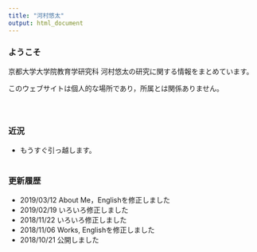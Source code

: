 ```yaml
---
title: "河村悠太"
output: html_document
---
```


### ようこそ

京都大学大学院教育学研究科 河村悠太の研究に関する情報をまとめています。

このウェブサイトは個人的な場所であり，所属とは関係ありません。
<br/><br/><br/>


## {.row}

### 近況 {.col-md-6}
- もうすぐ引っ越します。
<br/><br/>

### 更新履歴 {.col-md-6}
- 2019/03/12 About Me，Englishを修正しました
- 2019/02/19 いろいろ修正しました
- 2018/11/22 いろいろ修正しました
- 2018/11/06 Works, Englishを修正しました
- 2018/10/21 公開しました




